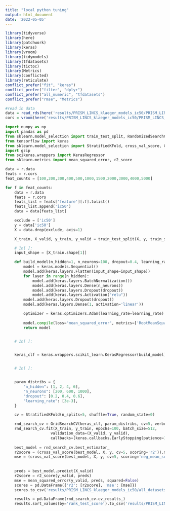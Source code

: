 ```yaml
---
title: "local python tuning"
output: html_document
date: '2022-05-05'
---
```


```r
library(tidyverse)
library(here)
library(patchwork)
library(keras)
library(vroom)
library(tidymodels)
library(tfdatasets)
library(tictoc)
library(Metrics)
library(conflicted)
library(reticulate)
conflict_prefer("fit", "keras")
conflict_prefer("filter", "dplyr")
conflict_prefer("all_numeric", "tfdatasets")
conflict_prefer("rmse", "Metrics")
```

```r
#read in data
data = read_rds(here('results/PRISM_LINCS_klaeger_models_ic50/PRISM_LINCS_klaeger_all_multiomic_data_for_ml_5000feat_ic50.rds.gz'))
cors = vroom(here('results/PRISM_LINCS_klaeger_models_ic50/PRISM_LINCS_klaeger_all_multiomic_data_feature_correlations_ic50.csv'))
```

```python
import numpy as np
import pandas as pd
from sklearn.model_selection import train_test_split, RandomizedSearchCV
from tensorflow import keras
from sklearn.model_selection import StratifiedKFold, cross_val_score, GridSearchCV
import gzip
from scikeras.wrappers import KerasRegressor
from sklearn.metrics import mean_squared_error, r2_score
```

```python
data = r.data
feats = r.cors
feat_counts = [100,200,300,400,500,1000,1500,2000,3000,4000,5000]

for f in feat_counts:
    data = r.data
    feats = r.cors
    feats_list = feats['feature'][:f].tolist()
    feats_list.append('ic50')
    data = data[feats_list]

    exclude = ['ic50']
    y = data['ic50']
    X = data.drop(exclude, axis=1)

    X_train, X_valid, y_train, y_valid = train_test_split(X, y, train_size=0.8, test_size=0.2, random_state=0)

    # In[ ]:
    input_shape = [X_train.shape[1]]

    def build_model(n_hidden=1, n_neurons=100, dropout=0.4, learning_rate=3e-3):
        model = keras.models.Sequential()
        model.add(keras.layers.Flatten(input_shape=input_shape))
        for layer in range(n_hidden):
            model.add(keras.layers.BatchNormalization())
            model.add(keras.layers.Dense(n_neurons))
            model.add(keras.layers.Dropout(dropout))
            model.add(keras.layers.Activation("relu"))
        model.add(keras.layers.Dropout(dropout))
        model.add(keras.layers.Dense(1, activation='linear'))

        optimizer = keras.optimizers.Adam(learning_rate=learning_rate)
        
        model.compile(loss="mean_squared_error", metrics=['RootMeanSquaredError'], optimizer=optimizer)
        return model


    # In[ ]:


    keras_clf = keras.wrappers.scikit_learn.KerasRegressor(build_model)


    # In[ ]:


    param_distribs = {
        "n_hidden": [1, 2, 4, 6],
        "n_neurons": [200, 600, 1000],
        "dropout": [0.2, 0.4, 0.6],
        "learning_rate": [3e-3],
    }

    cv = StratifiedKFold(n_splits=5, shuffle=True, random_state=0)

    rnd_search_cv = GridSearchCV(keras_clf, param_distribs, cv=5, verbose=1, scoring='r2', refit=True)
    rnd_search_cv.fit(X_train, y_train, epochs=100, batch_size=512,
                    validation_data=(X_valid, y_valid),
                    callbacks=[keras.callbacks.EarlyStopping(patience=15, min_delta=1e-4, restore_best_weights=True)])
    
    best_model = rnd_search_cv.best_estimator_
    r2score = (cross_val_score(best_model, X, y, cv=5, scoring='r2')).mean()
    mse = (cross_val_score(best_model, X, y, cv=5, scoring='neg_mean_squared_error')).mean()
    
    
    preds = best_model.predict(X_valid)
    r2score = r2_score(y_valid, preds)
    mse = mean_squared_error(y_valid, preds, squared=False)
    scores = pd.DataFrame({'r2': [r2score], 'mse': [mse]})
    scores.to_csv('results/PRISM_LINCS_klaeger_models_ic50/all_datasets/regression/keras/scores/hps_keras_' + str(f) + '.csv', index=False)

    results = pd.DataFrame(rnd_search_cv.cv_results_)
    results.sort_values(by='rank_test_score').to_csv('results/PRISM_LINCS_klaeger_models_ic50/all_datasets/regression/keras/results/hps_keras_' + str(f) + '.csv')

```

